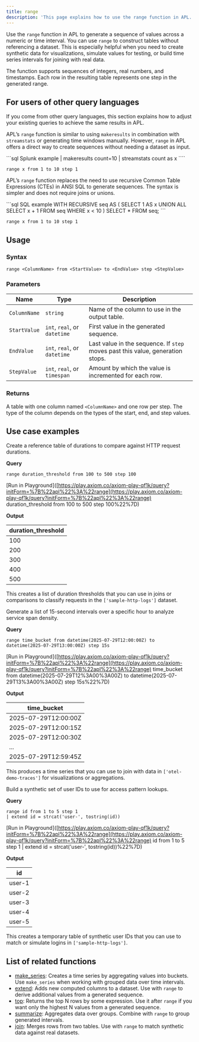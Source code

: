 ```yaml
---
title: range
description: 'This page explains how to use the range function in APL.'
---
```


Use the `range` function in APL to generate a sequence of values across a numeric or time interval. You can use `range` to construct tables without referencing a dataset. This is especially helpful when you need to create synthetic data for visualizations, simulate values for testing, or build time series intervals for joining with real data.

The function supports sequences of integers, real numbers, and timestamps. Each row in the resulting table represents one step in the generated range.

## For users of other query languages

If you come from other query languages, this section explains how to adjust your existing queries to achieve the same results in APL.

<AccordionGroup>
<Accordion title="Splunk SPL users">

APL’s `range` function is similar to using `makeresults` in combination with `streamstats` or generating time windows manually. However, `range` in APL offers a direct way to create sequences without needing a dataset as input.

<CodeGroup>
```sql Splunk example
| makeresults count=10
| streamstats count as x
````

```kusto APL equivalent
range x from 1 to 10 step 1
```

</CodeGroup>

</Accordion>
<Accordion title="ANSI SQL users">

APL’s `range` function replaces the need to use recursive Common Table Expressions (CTEs) in ANSI SQL to generate sequences. The syntax is simpler and does not require joins or unions.

<CodeGroup>
```sql SQL example
WITH RECURSIVE seq AS (
  SELECT 1 AS x
  UNION ALL
  SELECT x + 1 FROM seq WHERE x < 10
)
SELECT * FROM seq;
```

```kusto APL equivalent
range x from 1 to 10 step 1
```

</CodeGroup>

</Accordion>
</AccordionGroup>

## Usage

### Syntax

```kusto
range <ColumnName> from <StartValue> to <EndValue> step <StepValue>
```

### Parameters

| Name         | Type                         | Description                                                                    |
| ------------ | ---------------------------- | ------------------------------------------------------------------------------ |
| `ColumnName` | `string`                     | Name of the column to use in the output table.                                 |
| `StartValue` | `int`, `real`, or `datetime` | First value in the generated sequence.                                         |
| `EndValue`   | `int`, `real`, or `datetime` | Last value in the sequence. If `step` moves past this value, generation stops. |
| `StepValue`  | `int`, `real`, or `timespan` | Amount by which the value is incremented for each row.                         |

### Returns

A table with one column named `<ColumnName>` and one row per step. The type of the column depends on the types of the start, end, and step values.

## Use case examples

<Tabs>
<Tab title="Log analysis">

Create a reference table of durations to compare against HTTP request durations.

**Query**

```kusto
range duration_threshold from 100 to 500 step 100
```

[Run in Playground]([https://play.axiom.co/axiom-play-qf1k/query?initForm=%7B%22apl%22%3A%22range](https://play.axiom.co/axiom-play-qf1k/query?initForm=%7B%22apl%22%3A%22range) duration_threshold from 100 to 500 step 100%22%7D)

**Output**

| duration_threshold |
| ------------------- |
| 100                 |
| 200                 |
| 300                 |
| 400                 |
| 500                 |

This creates a list of duration thresholds that you can use in joins or comparisons to classify requests in the `['sample-http-logs']` dataset.

</Tab>
<Tab title="OpenTelemetry traces">

Generate a list of 15-second intervals over a specific hour to analyze service span density.

**Query**

```kusto
range time_bucket from datetime(2025-07-29T12:00:00Z) to datetime(2025-07-29T13:00:00Z) step 15s
```

[Run in Playground]([https://play.axiom.co/axiom-play-qf1k/query?initForm=%7B%22apl%22%3A%22range](https://play.axiom.co/axiom-play-qf1k/query?initForm=%7B%22apl%22%3A%22range) time_bucket from datetime(2025-07-29T12%3A00%3A00Z) to datetime(2025-07-29T13%3A00%3A00Z) step 15s%22%7D)

**Output**

| time_bucket         |
| -------------------- |
| 2025-07-29T12:00:00Z |
| 2025-07-29T12:00:15Z |
| 2025-07-29T12:00:30Z |
| ...                  |
| 2025-07-29T12:59:45Z |

This produces a time series that you can use to join with data in `['otel-demo-traces']` for visualizations or aggregations.

</Tab>
<Tab title="Security logs">

Build a synthetic set of user IDs to use for access pattern lookups.

**Query**

```kusto
range id from 1 to 5 step 1
| extend id = strcat('user-', tostring(id))
```

[Run in Playground]([https://play.axiom.co/axiom-play-qf1k/query?initForm=%7B%22apl%22%3A%22range](https://play.axiom.co/axiom-play-qf1k/query?initForm=%7B%22apl%22%3A%22range) id from 1 to 5 step 1 | extend id = strcat('user-', tostring(id))%22%7D)

**Output**

| id     |
| ------ |
| user-1 |
| user-2 |
| user-3 |
| user-4 |
| user-5 |

This creates a temporary table of synthetic user IDs that you can use to match or simulate logins in `['sample-http-logs']`.

</Tab>
</Tabs>

## List of related functions

- [make_series](/apl/aggregation-functions/make_series): Creates a time series by aggregating values into buckets. Use `make_series` when working with grouped data over time intervals.
- [extend](/apl/query-operators/extend): Adds new computed columns to a dataset. Use with `range` to derive additional values from a generated sequence.
- [top](/apl/aggregation-functions/top): Returns the top N rows by some expression. Use it after `range` if you want only the highest N values from a generated sequence.
- [summarize](/apl/query-operators/summarize): Aggregates data over groups. Combine with `range` to group generated intervals.
- [join](/apl/query-operators/join): Merges rows from two tables. Use with `range` to match synthetic data against real datasets.
